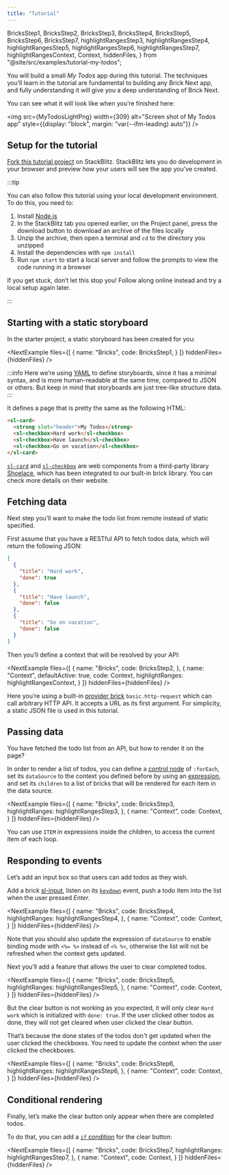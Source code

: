 ```yaml
---
title: "Tutorial"
---
```


  BricksStep1,
  BricksStep2,
  BricksStep3,
  BricksStep4,
  BricksStep5,
  BricksStep6,
  BricksStep7,
  highlightRangesStep3,
  highlightRangesStep4,
  highlightRangesStep5,
  highlightRangesStep6,
  highlightRangesStep7,
  highlightRangesContext,
  Context,
  hiddenFiles,
} from "@site/src/examples/tutorial-my-todos";

You will build a small *My Todos* app during this tutorial. The techniques you’ll learn in the tutorial are fundamental to building any Brick Next app, and fully understanding it will give you a deep understanding of Brick Next.

You can see what it will look like when you’re finished here:

<img
  src={MyTodosLightPng}
  width={309}
  alt="Screen shot of My Todos app"
  style={{display: "block", margin: "var(--ifm-leading) auto"}}
/>

## Setup for the tutorial

[Fork this tutorial project](https://stackblitz.com/edit/brick-next-tutorial-my-todos?file=bootstrap.js,context.yml,storyboard.yml) on StackBlitz. StackBlitz lets you do development in your browser and preview how your users will see the app you’ve created.

:::tip

You can also follow this tutorial using your local development environment. To do this, you need to:

1. Install [Node.js](https://nodejs.org/en/)
2. In the StackBlitz tab you opened earlier, on the Project panel, press the download button to download an archive of the files locally
3. Unzip the archive, then open a terminal and `cd` to the directory you unzipped
4. Install the dependencies with `npm install`
5. Run `npm start` to start a local server and follow the prompts to view the code running in a browser

If you get stuck, don’t let this stop you! Follow along online instead and try a local setup again later.

:::

## Starting with a static storyboard

In the starter project, a static storyboard has been created for you:

<NextExample
  files={[
    {
      name: "Bricks",
      code: BricksStep1,
    }
  ]}
  hiddenFiles={hiddenFiles}
/>

:::info
Here we’re using [YAML](https://en.wikipedia.org/wiki/YAML) to define storyboards, since it has a minimal syntax, and is more human-readable at the same time, compared to JSON or others. But keep in mind that storyboards are just tree-like structure data.
:::

It defines a page that is pretty the same as the following HTML:

```html
<sl-card>
  <strong slot="header">My Todos</strong>
  <sl-checkbox>Hard work</sl-checkbox>
  <sl-checkbox>Have launch</sl-checkbox>
  <sl-checkbox>Go on vacation</sl-checkbox>
</sl-card>
```

[`sl-card`](https://shoelace.style/components/card) and [`sl-checkbox`](https://shoelace.style/components/checkbox) are web components from a third-party library [Shoelace](https://shoelace.style/), which has been integrated to our built-in brick library. You can check more details on their website.

## Fetching data

Next step you’ll want to make the todo list from remote instead of static specified.

First assume that you have a RESTful API to fetch todos data, which will return the following JSON:

```json
[
  {
    "title": "Hard work",
    "done": true
  },
  {
    "title": "Have launch",
    "done": false
  },
  {
    "title": "Go on vacation",
    "done": false
  }
]
```

Then you’ll define a context that will be resolved by your API:

<NextExample
  files={[
    {
      name: "Bricks",
      code: BricksStep2,
    },
    {
      name: "Context",
      defaultActive: true,
      code: Context,
      highlightRanges: highlightRangesContext,
    }
  ]}
  hiddenFiles={hiddenFiles}
/>

Here you’re using a built-in [provider brick](../concepts/provider-bricks.md) `basic.http-request` which can call arbitrary HTTP API. It accepts a URL as its first argument. For simplicity, a static JSON file is used in this tutorial.

## Passing data

You have fetched the todo list from an API, but how to render it on the page?

In order to render a list of todos, you can define a [control node](../concepts/control-nodes.md) of `:forEach`, set its `dataSource` to the context you defined before by using an [expression](../concepts/expressions.md), and set its `children` to a list of bricks that will be rendered for each item in the data source.

<NextExample
  files={[
    {
      name: "Bricks",
      code: BricksStep3,
      highlightRanges: highlightRangesStep3,
    },
    {
      name: "Context",
      code: Context,
    }
  ]}
  hiddenFiles={hiddenFiles}
/>

You can use `ITEM` in expressions inside the children, to access the current item of each loop.

## Responding to events

Let’s add an input box so that users can add todos as they wish.

Add a brick [sl-input](https://shoelace.style/components/input), listen on its [`keydown`](https://developer.mozilla.org/en-US/docs/Web/API/Element/keydown_event) event, push a todo item into the list when the user pressed *Enter*.

<NextExample
  files={[
    {
      name: "Bricks",
      code: BricksStep4,
      highlightRanges: highlightRangesStep4,
    },
    {
      name: "Context",
      code: Context,
    }
  ]}
  hiddenFiles={hiddenFiles}
/>

Note that you should also update the expression of `dataSource` to enable binding mode with `<%= %>` instead of `<% %>`, otherwise the list will not be refreshed when the context gets updated.

Next you’ll add a feature that allows the user to clear completed todos.

<NextExample
  files={[
    {
      name: "Bricks",
      code: BricksStep5,
      highlightRanges: highlightRangesStep5,
    },
    {
      name: "Context",
      code: Context,
    }
  ]}
  hiddenFiles={hiddenFiles}
/>

But the clear button is not working as you expected, it will only clear `Hard work` which is initialized with `done: true`. If the user clicked other todos as done, they will not get cleared when user clicked the clear button.

That’s because the done states of the todos don't get updated when the user clicked the checkboxes. You need to update the context when the user clicked the checkboxes.

<NextExample
  files={[
    {
      name: "Bricks",
      code: BricksStep6,
      highlightRanges: highlightRangesStep6,
    },
    {
      name: "Context",
      code: Context,
    }
  ]}
  hiddenFiles={hiddenFiles}
/>

## Conditional rendering

Finally, let’s make the clear button only appear when there are completed todos.

To do that, you can add a [`if` condition](../concepts/conditional-rendering.md) for the clear button:

<NextExample
  files={[
    {
      name: "Bricks",
      code: BricksStep7,
      highlightRanges: highlightRangesStep7,
    },
    {
      name: "Context",
      code: Context,
    }
  ]}
  hiddenFiles={hiddenFiles}
/>
